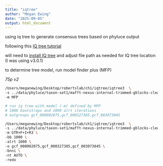 ```yaml
---
title: "iqtree"
author: "Megan Ewing"
date: "2025-09-05"
output: html_document
---
```


using iq tree to generate consensus trees based on phyluce output

following this [IQ tree tutorial](https://iqtree.github.io/doc/Tutorial)

will need to [install IQ tree](https://iqtree.github.io/) and adjust file path as needed for IQ tree location (I was using v3.0.1)

to determine tree model, run model finder plus (MFP)

*75p v2*

```bash
/Users/meganewing/Desktop/robertslab/ch1/iqtree/iqtree3  \
-s ../data/phyluce/taxon-set1/mafft-nexus-internal-trimmed-gblocks-clean-75p_v2-raxmlmafft-nexus-internal-trimmed-gblocks-clean-75p_v2-raxml.phylip \
-m MFP
```

```bash
# run iq tree with model (-m) defined by MFP
# 1000 bootstraps and 1000 alrt iterations
# outgroups gcf_000002075,gcf_000327385,gcf_003073045

/Users/meganewing/Desktop/robertslab/ch1/iqtree/iqtree3  \
-s ../data/phyluce/taxon-set1/mafft-nexus-internal-trimmed-gblocks-clean-75p_v2-raxmlmafft-nexus-internal-trimmed-gblocks-clean-75p_v2-raxml.phylip \
-m GTR+F+I+R3 \
-bb 1000 \
-alrt 1000 \
-o gcf_000002075,gcf_000327385,gcf_003073045 \
-bnni \
-nt AUTO \
-redo
```
